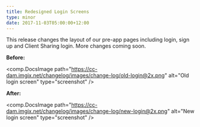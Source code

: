 ```yaml
---
title: Redesigned Login Screens
type: minor
date: 2017-11-03T05:00:00+12:00
---
```


This release changes the layout of our pre-app pages including login, sign up and Client Sharing login. More changes coming soon.

**Before:**

<comp.DocsImage path="https://cc-dam.imgix.net/changelog/images/change-log/old-login@2x.png" alt="Old login screen" type="screenshot" />

**After:**

<comp.DocsImage path="https://cc-dam.imgix.net/changelog/images/change-log/new-login@2x.png" alt="New login screen" type="screenshot" />
